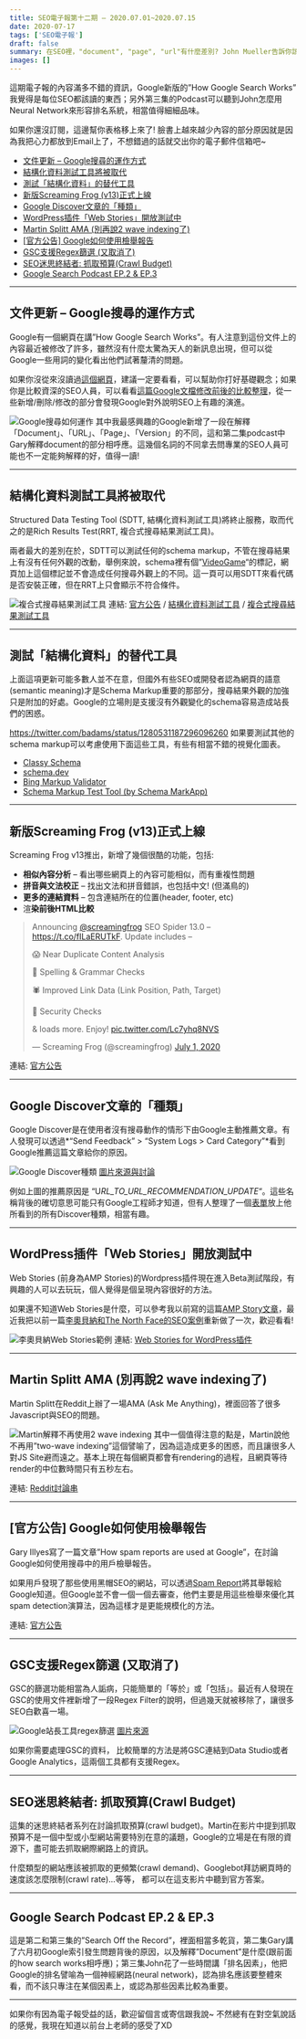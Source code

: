 ```yaml
---
title: SEO電子報第十二期 – 2020.07.01~2020.07.15
date: 2020-07-17
tags: ['SEO電子報']
draft: false
summary: 在SEO裡，"document", "page", "url"有什麼差別? John Mueller告訴你該用什麼心態看待排名、更多的JavaScript SEO。訂閱數位引擎接收更多SEO新知!
images: []
---
```


這期電子報的內容滿多不錯的資訊，Google新版的”How Google Search Works” 我覺得是每位SEO都該讀的東西；另外第三集的Podcast可以聽到John怎麼用Neural Network來形容排名系統，相當值得細細品味。

如果你還沒訂閱，這邊幫你表格移上來了! 臉書上越來越少內容的部分原因就是因為我把心力都放到Email上了，不想錯過的話就交出你的電子郵件信箱吧\~

* [文件更新 – Google搜尋的運作方式](https://www.darrenhuang.com/seo-newsletter-issue-12.html#toc-1)
* [結構化資料測試工具將被取代](https://www.darrenhuang.com/seo-newsletter-issue-12.html#toc-2)
* [測試「結構化資料」的替代工具](https://www.darrenhuang.com/seo-newsletter-issue-12.html#toc-3)
* [新版Screaming Frog (v13\)正式上線](https://www.darrenhuang.com/seo-newsletter-issue-12.html#toc-4)
* [Google Discover文章的「種類」](https://www.darrenhuang.com/seo-newsletter-issue-12.html#toc-5)
* [WordPress插件「Web Stories」開放測試中](https://www.darrenhuang.com/seo-newsletter-issue-12.html#toc-6)
* [Martin Splitt AMA (別再說2 wave indexing了)](https://www.darrenhuang.com/seo-newsletter-issue-12.html#toc-7)
* [[官方公告] Google如何使用檢舉報告](https://www.darrenhuang.com/seo-newsletter-issue-12.html#toc-8)
* [GSC支援Regex篩選 (又取消了)](https://www.darrenhuang.com/seo-newsletter-issue-12.html#toc-9)
* [SEO迷思終結者: 抓取預算(Crawl Budget)](https://www.darrenhuang.com/seo-newsletter-issue-12.html#toc-10)
* [Google Search Podcast EP.2 \& EP.3](https://www.darrenhuang.com/seo-newsletter-issue-12.html#toc-11)


---

## 文件更新 – Google搜尋的運作方式

Google有一個網頁在講”How Google Search Works”。有人注意到這份文件上的內容最近被修改了許多，雖然沒有什麼太驚為天人的新訊息出現，但可以從Google一些用詞的變化看出他們試著釐清的問題。

如果你沒從來沒讀過[這個網頁](https://www.google.com/search/howsearchworks/)，建議一定要看看，可以幫助你打好基礎觀念；如果你是比較資深的SEO人員，可以看看[這篇Google文檔修改前後的比較整理](http://www.thesempost.com/analyzing-google-search-works-changes-google/)，從一些新增/刪除/修改的部分會發現Google對外說明SEO上有趣的演進。

![Google搜尋如何運作](https://www.darrenhuang.com/wp-content/uploads/2020/07/Google搜尋如何運作-1024x597.png)
其中我最感興趣的Google新增了一段在解釋「Document」、「URL」、「Page」、「Version」的不同，這和第二集podcast中Gary解釋document的部分相呼應。這幾個名詞的不同拿去問專業的SEO人員可能也不一定能夠解釋的好，值得一讀!


---


## 結構化資料測試工具將被取代

Structured Data Testing Tool (SDTT, 結構化資料測試工具)將終止服務，取而代之的是Rich Results Test(RRT, 複合式搜尋結果測試工具)。

兩者最大的差別在於，SDTT可以測試任何的schema markup，不管在搜尋結果上有沒有任何外觀的改動，舉例來說，schema裡有個”[VideoGame](https://schema.org/VideoGame)“的標記，網頁加上這個標記並不會造成任何搜尋外觀上的不同。這一頁可以用SDTT來看代碼是否安裝正確，但在RRT上只會顯示不符合條件。

![複合式搜尋結果測試工具](https://www.darrenhuang.com/wp-content/uploads/2020/07/複合式搜尋結果測試工具-1024x468.png)
連結: [官方公告](https://webmasters.googleblog.com/2020/07/rich-results-test-out-of-beta.html) / [結構化資料測試工具](https://search.google.com/structured-data/testing-tool/u/0/) / [複合式搜尋結果測試工具](https://search.google.com/test/rich-results)


---


## 測試「結構化資料」的替代工具

上面這項更新可能多數人並不在意，但國外有些SEO或開發者認為網頁的語意(semantic meaning)才是Schema Markup重要的那部分，搜尋結果外觀的加強只是附加的好處。Google的立場則是支援沒有外觀變化的schema容易造成站長們的困惑。

https://twitter.com/badams/status/1280531187296096260
如果要測試其他的schema markup可以考慮使用下面這些工具，有些有相當不錯的視覺化圖表。

* [Classy Schema](https://classyschema.org/Visualisation)
* [schema.dev](https://schema.dev/schema-builder/)
* [Bing Markup Validator](https://www.bing.com/toolbox/markup-validator)
* [Schema Markup Test Tool (by Schema MarkApp)](https://schemamarkup.net/)


---


## 新版Screaming Frog (v13\)正式上線

Screaming Frog v13推出，新增了幾個很酷的功能，包括:

* **相似內容分析**  – 看出哪些網頁上的內容可能相似，而有重複性問題
* **拼音與文法校正** – 找出文法和拼音錯誤，也包括中文! (但滿鳥的)
* **更多的連結資料** – 包含連結所在的位置(header, footer, etc)
* 渲**染前後HTML比較**


> Announcing [@screamingfrog](https://twitter.com/screamingfrog?ref_src=twsrc%5Etfw) SEO Spider 13\.0 – https://t.co/fILaERUTkF. Update includes –  
>   
> 😱 Near Duplicate Content Analysis  
>   
> 🐸 Spelling \& Grammar Checks  
>   
> 🕷️ Improved Link Data (Link Position, Path, Target)  
>   
> 🍻 Security Checks  
>   
> \& loads more. Enjoy! [pic.twitter.com/Lc7yhq8NVS](https://t.co/Lc7yhq8NVS)
> 
> — Screaming Frog (@screamingfrog) [July 1, 2020](https://twitter.com/screamingfrog/status/1278313652387557379?ref_src=twsrc%5Etfw)

連結: [官方公告](https://www.screamingfrog.co.uk/seo-spider-13/)


---


## Google Discover文章的「種類」

Google Discover是在使用者沒有搜尋動作的情形下由Google主動推薦文章。有人發現可以透過*“Send Feedback” \> “System Logs \> Card Category”*看到Google推薦這篇文章給你的原因。

![Google Discover種類](https://www.darrenhuang.com/wp-content/uploads/2020/07/Google-Discover文章種類-473x1024.jpg)
[圖片來源與討論](https://twitter.com/VorticonCmdr/status/1278055684551172098)

例如上圖的推薦原因是 “U*RL\_TO\_URL\_RECOMMENDATION\_UPDATE*“。這些名稱背後的確切意思可能只有Google工程師才知道，但有人整理了一個[表單](https://docs.google.com/spreadsheets/d/1JISDrPFmW2kaGqtMz1yoDH3KASl9_GFy77KTOzMYSKg/edit#gid=0)放上他所看到的所有Discover種類，相當有趣。


---


## WordPress插件「Web Stories」開放測試中

Web Stories (前身為AMP Stories)的Wordpress插件現在進入Beta測試階段，有興趣的人可以去玩玩，個人覺得是個呈現內容很好的方法。

如果還不知道Web Stories是什麼，可以參考我以前寫的這篇[AMP Story文章](https://www.darrenhuang.com/amp-story-dedicated-section-google-serp.html)，最近我把以前一篇[李奧貝納和The North Face的SEO案例](https://www.darrenhuang.com/stories/leo-burnett-backfire-seo-campaign)重新做了一次，歡迎看看!

![李奧貝納Web Stories範例](https://www.darrenhuang.com/wp-content/uploads/2020/07/李奧貝納SEO案例.png)
連結: [Web Stories for WordPress插件](https://google.github.io/web-stories-wp/beta/)


---


## Martin Splitt AMA (別再說2 wave indexing了)

Martin Splitt在Reddit上辦了一場AMA (Ask Me Anything)，裡面回答了很多Javascript與SEO的問題。

![Martin解釋不再使用2 wave indexing](https://www.darrenhuang.com/wp-content/uploads/2020/07/兩階段indexing-1024x301.png)
其中一個值得注意的點是，Martin說他不再用”two\-wave indexing”這個譬喻了，因為這造成更多的困惑，而且讓很多人對JS Site避而遠之。基本上現在每個網頁都會有rendering的過程，且網頁等待render的中位數時間只有五秒左右。

連結: [Reddit討論串](https://www.reddit.com/r/TechSEO/comments/hn4zqs/ask_me_anything_about_js_and_google_search/)


---


## [官方公告] Google如何使用檢舉報告

Gary Illyes寫了一篇文章”How spam reports are used at Google”，在討論Google如何使用搜尋中的用戶檢舉報告。

如果用戶發現了那些使用黑帽SEO的網站，可以透過[Spam Report](https://www.google.com/webmasters/tools/spamreport)將其舉報給Google知道。但Google並不會一個一個去審查，他們主要是用這些檢舉來優化其spam detection演算法，因為這樣才是更能規模化的方法。

連結: [官方公告](https://webmasters.googleblog.com/2020/07/how-spam-reports-are-used-at-google.html)


---


## GSC支援Regex篩選 (又取消了)

GSC的篩選功能相當為人詬病，只能簡單的「等於」或「包括」。最近有人發現在GSC的使用文件裡新增了一段Regex Filter的說明，但過幾天就被移除了，讓很多SEO白歡喜一場。

![Google站長工具regex篩選](https://www.darrenhuang.com/wp-content/uploads/2020/07/google站長工具支援regex-1024x356.png)
[圖片來源](https://tldrmarketing.com/seo/regex-filters-are-coming-to-google-search-console-performance-report)

如果你需要處理GSC的資料， 比較簡單的方法是將GSC連結到Data Studio或者Google Analytics，這兩個工具都有支援Regex。


---


## SEO迷思終結者: 抓取預算(Crawl Budget)

這集的迷思終結者系列在討論抓取預算(crawl budget)。Martin在影片中提到抓取預算不是一個中型或小型網站需要特別在意的議題，Google的立場是在有限的資源下，盡可能去抓取網際網路上的資訊。

什麼類型的網站應該被抓取的更頻繁(crawl demand)、Googlebot拜訪網頁時的速度該怎麼限制(crawl rate)…等等， 都可以在這支影片中聽到官方答案。



---


## Google Search Podcast EP.2 \& EP.3

這是第二和第三集的”Search Off the Record”，裡面相當多乾貨，第二集Gary講了六月初Google索引發生問題背後的原因，以及解釋”Document”是什麼(跟前面的how search works相呼應)；第三集John花了一些時間講「排名因素」，他把Google的排名譬喻為一個神經網路(neural network)，認為排名應該要整體來看，而不該只專注在某個因素上，或認為那些因素比較為重要。





---

如果你有因為電子報受益的話，歡迎留個言或寄信跟我說\~ 不然總有在對空氣說話的感覺，我現在知道以前台上老師的感受了XD



